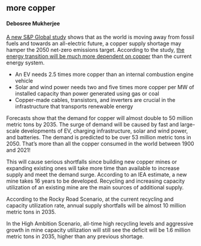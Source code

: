 ## more copper
#### Debosree Mukherjee

[A new S&P Global study](https://press.spglobal.com/2022-07-14-Looming-Copper-Supply-Shortfalls-Present-a-Challenge-to-Achieving-Net-Zero-2050-Goals,-S-P-Global-Study-Finds) shows that as the world is moving away from fossil fuels and towards an all-electric future, a copper supply shortage may hamper the 2050 net-zero emissions target. According to the study, [the energy transition will be much more dependent on copper](https://www.cnbc.com/2022/07/14/copper-is-key-to-electric-vehicles-wind-and-solar-power-were-short-supply.html) than the current energy system.

* An EV needs 2.5 times more copper than an internal combustion engine vehicle
* Solar and wind power needs two and five times more copper per MW of installed capacity than power generated using gas or coal
* Copper-made cables, transistors, and inverters are crucial in the infrastructure that transports renewable energy 

Forecasts show that the demand for copper will almost double to 50 million metric tons by 2035. The surge of demand will be caused by fast and large-scale developments of EV, charging infrastructure, solar and wind power, and batteries. The demand is predicted to be over 53 million metric tons in 2050. That’s more than all the copper consumed in the world between 1900 and 2021! 

This will cause serious shortfalls since building new copper mines or expanding existing ones will take more time than available to increase supply and meet the demand surge. According to an IEA estimate, a new mine takes 16 years to be developed. Recycling and increasing capacity utilization of an existing mine are the main sources of additional supply.

According to the Rocky Road Scenario, at the current recycling and capacity utilization rate, annual supply shortfalls will be almost 10 million metric tons in 2035.

In the High Ambition Scenario, all-time high recycling levels and aggressive growth in mine capacity utilization will still see the deficit will be 1.6 million metric tons in 2035, higher than any previous shortage.
